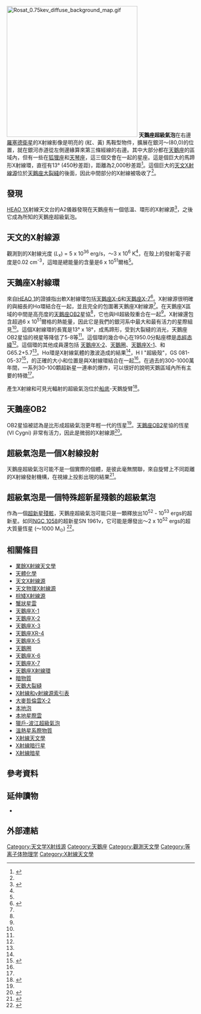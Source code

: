 [[Image:Rosat_0.75kev_diffuse_background_map.gif|350px]]
'''天鵝座超級氣泡'''在右邊[[倫琴衛星|羅塞德衛星]]的X射線影像是明亮的 (紅、黃) 馬鞍型物件，擴展在銀河～(80,0)的位置，就在銀河赤道從左側邊緣算來第三條經線的右邊。其中大部分都在[[天鵝座|天鵝座]]的區域內，但有一些在[[狐狸座|狐狸座]]和[[天琴座|天琴座]]，這三個交會在一起的星座。這是個巨大的馬蹄形X射線環，直徑有13° (450秒差距)，距離為2,000秒差距<ref name=Cash79>{{cite journal |author=Cash W, Charles P |title=The X-ray Superbubble in Cygnus |journal=Bull Amer Astron Soc. |volume=12 |issue=6 |page=723 |url=http://articles.adsabs.harvard.edu/full/1979BAAS...11..723C |date=Jun 1979 |access-date=2011-02-27 |archive-date=2018-10-05 |archive-url=https://web.archive.org/web/20181005053659/http://articles.adsabs.harvard.edu/full/1979BAAS...11..723C |dead-url=no }}</ref>。這個巨大的[[天文X射線源|天文X射線源]]位於[[大裂縫_(天文學)|天鵝座大裂縫]]的後面，因此中間部分的X射線被吸收了<ref name=Cash79/>。

== 發現 ==

[[HEAO_1|HEAO 1]]X射線天文台的A2儀器發現在天鵝座有一個低溫、環形的X射線源<ref name=Cash80>{{cite journal |author=Cash W, Charles P |title=Stalking the Cygnus superbubble |journal=Sky and Telescope |volume=59 |issue=6 |pages=455–61 |url=http://adsabs.harvard.edu//abs/1980S%26T....59..455C |date=Jun 1980 |access-date=2011-02-27 |archive-date=2016-03-04 |archive-url=https://web.archive.org/web/20160304234257/http://adsabs.harvard.edu//abs/1980S%26T....59..455C |dead-url=no }}</ref>，之後它成為所知的天鵝座超級氣泡。

== 天文的X射線源 ==
{{main|天文的X射線源}}
觀測到的X射線光度 (''L''<sub>x</sub>) = 5 x 10<sup>36</sup> erg/s，～3 x 10<sup>6</sup> K<ref name=Cash79/>，在殼上的發射電子密度是0.02 cm<sup>-3</sup>，這暗是總能量的含量是6 x 10<sup>51</sup>爾格<ref name=Cash79/>。

== 天鵝座X射線環 ==
{{main|天鵝座X射線環}}
來自[[HEAO_1|HEAO 1]]的證據指出軟X射線環包括[[天鵝座X-6|天鵝座X-6]]和[[天鵝座X-7|天鵝座X-7]]<ref name=Cash>{{cite journal |author=Cash W, Charles P, Bowyer S, Walter F, Garmire G, Riegler G |title=The X-ray superbubble in Cygnus |journal=Ap J. |volume=238 |issue=6 |pages=L71-6 |url=http://adsabs.harvard.edu/full/1980ApJ...238L..71C |date=Jun 1980 |access-date=2011-02-27 |archive-date=2018-10-05 |archive-url=https://web.archive.org/web/20181005100618/http://adsabs.harvard.edu/full/1980ApJ...238L..71C |dead-url=no }}</ref>。X射線源很明確的與細長的Hα環結合在一起，並且完全的包圍著天鵝座X射線源<ref name=Cash/>。在天鵝座X區域的中間是高亮度的[[天鵝座OB2|天鵝座OB2]]星協<ref name=Cash/>，它也與HI超級殼重合在一起<ref name=Cash/>。X射線還包含超過6 x 10<sup>51</sup>爾格的熱能量，因此它是我們的銀河系中最大和最有活力的星際組見<ref name=Cash/>。這個X射線環的長寬是13° x 18°，成馬蹄形，受到大裂縫的消光，天鵝座OB2星協的視星等降低了5-8等<ref name=Cash/>。這個環的幾合中心在1950.0分點座標是[[赤經|赤經]]{{RA|20|45}}[[赤緯|赤緯]]{{DEC|+41}}<ref name=Cash/>。這個環的其他成員還包括 [[天鵝座X-2|天鵝座X-2]]、[[天鵝圈|天鵝圈]]、[[天鵝座X-1|天鵝座X-1]]、和G65.2+5.7<ref name=Cash/>。Hα環是X射線氣體的激波造成的結果<ref name=Cash/>，H I "超級殼"，GS 081-05-37<ref name=Heiles>{{cite journal |author=Heiles C |title=H I shells and supershells |journal=Ap J. |volume=229 |issue=4 |pages=533–44 |doi=10.1086/156986 |url=http://adsabs.harvard.edu/full/1979ApJ...229..533H |date=Apr 1979 |access-date=2011-02-27 |archive-date=2018-10-05 |archive-url=https://web.archive.org/web/20181005100659/http://adsabs.harvard.edu/full/1979ApJ...229..533H |dead-url=no }}</ref>，的正確的大小和位置是與X射線環結合在一起<ref name=Cash/>。在過去的300-1000萬年間，一系列30-100顆超新星一連串的爆炸，可以很好的說明天鵝區域內所有主要的特徵<ref name=Cash/>。

產生X射線和可見光輻射的超級氣泡位於[[船底座|船底]]-天鵝旋臂<ref name=Bochkarev>{{cite journal |author=Bochkarev NG, Sitnik TG |title=Structure and origin of the Cygnus superbubble |journal=Astrophys Space Sci. |volume=108 |issue=2 |pages=237–302 |url=http://adsabs.harvard.edu/abs/1985Ap%26SS.108..237B |date=Jan 1985 |access-date=2011-02-27 |archive-date=2018-10-05 |archive-url=https://web.archive.org/web/20181005103541/http://adsabs.harvard.edu/abs/1985Ap%26SS.108..237B |dead-url=no }}</ref>。

== 天鵝座OB2 ==
{{main|天鵝座OB2}}
OB2星協被認為是比形成超級氣泡更年輕一代的恆星<ref name=Cash/>。[[天鵝座OB2|天鵝座OB2]]星協的恆星 (VI Cygni) 非常有活力，因此是微弱的X射線源<ref name=Harnden>{{cite journal |author=Harnden FR Jr, Branduardi G, Elvis M, Gorenstein P, Grindlay J, Pye JP, Rosner R, Topka K, Vaiana GS |title=Discovery of an X-ray star association in VI Cygni (CYG OB2) |journal=Ap J. (Letters) |volume=234 |issue=11 |pages=L51-4 |url=http://www.osti.gov/energycitations/product.biblio.jsp?osti_id=5757760 |date=Nov 1979 |access-date=2011-02-27 |archive-date=2011-06-04 |archive-url=https://web.archive.org/web/20110604201811/http://www.osti.gov/energycitations/product.biblio.jsp?osti_id=5757760 |dead-url=no }}</ref>。

== 超級氣泡是一個X射線投射 ==
天鵝座超級氣泡可能不是一個實際的個體，是彼此毫無關聯，來自旋臂上不同距離的X射線發射機構，在視線上投影出現的結果<ref name=Uyaniker>{{cite journal |author=Uyanıker B, Fürst E, Reich W, Aschenbach B, Wielebinski R |title=The Cygnus superbubble revisited |journal=Astron Astrophys. |volume=371 |issue=5 |pages=675–97 |url=http://adsabs.harvard.edu/abs/2001A%26A...371..675U |date=May 2001 |access-date=2011-02-27 |archive-date=2018-10-05 |archive-url=https://web.archive.org/web/20181005100705/http://adsabs.harvard.edu/abs/2001A%26A...371..675U |dead-url=no }}</ref>。

== 超級氣泡是一個特殊超新星殘骸的超級氣泡 ==
作為一個[[超新星殘骸|超新星殘骸]]，天鵝座超級氣泡可能只是一顆釋放出10<sup>52</sup> - 10<sup>53</sup> ergs的超新星。如同[[NGC_1058|NGC 1058]]的超新星SN 1961v，它可能是爆發出～2 x 10<sup>52</sup> ergs的超大質量恆星 (～1000 M<sub>⊙</sub>) <ref name=Blinnikov>{{cite journal |author=Blinnikov SI, Imshennik VS, Utrobin VP |title=The Cygnus Superbubble as the remnant of a peculiar supernova |journal=Soviet Astron Lett. |volume=8 |issue= |pages=361–5 |url=http://adsabs.harvard.edu/abs/1982SvAL....8..361B |date=Nov–Dec 1982 |access-date=2011-02-27 |archive-date=2013-05-09 |archive-url=https://web.archive.org/web/20130509070126/http://adsabs.harvard.edu/abs/1982SvAL....8..361B |dead-url=no }}</ref>。

== 相關條目 ==
{{div col|colwidth=12em}}
* [[業餘X射線天文學|業餘X射線天文學]]
* [[天體化學|天體化學]]
* [[天文X射線源|天文X射線源]]
* [[天文物理X射線源|天文物理X射線源]]
* [[棕矮X射線源|棕矮X射線源]]
* [[蟹狀星雲|蟹狀星雲]]
* [[天鵝座X-1|天鵝座X-1]]
* [[天鵝座X-2|天鵝座X-2]]
* [[天鵝座X-3|天鵝座X-3]]
* [[天鵝座XR-4|天鵝座XR-4]]
* [[天鵝圈|天鵝座X-5]]
* [[天鵝圈|天鵝圈]]
* [[天鵝座X-6|天鵝座X-6]]
* [[天鵝座X-7|天鵝座X-7]]
* [[天鵝座X射線環|天鵝座X射線環]]
* [[暗物質|暗物質]]
* [[大裂縫_(天文學)|天鵝大裂縫]]
* [[X射線和γ射線源索引表|X射線和γ射線源索引表]]
* [[大麥哲倫雲X-2|大麥哲倫雲X-2]]
* [[本地泡|本地泡]]
* [[本地星際雲|本地星際雲]]
* [[獵戶-波江超級氣泡|獵戶-波江超級氣泡]]
* [[溫熱星系際物質|溫熱星系際物質]]
* [[X射線天文學|X射線天文學]]
* [[X射線暗行星|X射線暗行星]]
* [[X射線暗星|X射線暗星]]
{{Div col end}}

== 參考資料 ==
{{reflist|2}}

== 延伸讀物 ==
* {{cite book | author=Smith, E.V.P.; Jacobs, K.C.; Zeilik, M.; Gregory, S.A. | title=Introductory Astronomy and Astrophysics | publisher=Thomson Learning | year=1997 | isbn=0-03-006228-4 }}

== 外部連結 ==
<!-- footer templates -->


<!-- categories -->
[[Category:天文学X射线源|Category:天文学X射线源]]
[[Category:天鵝座|Category:天鵝座]]
[[Category:觀測天文學|Category:觀測天文學]]
[[Category:等离子体物理学|Category:等离子体物理学]]
[[Category:X射線天文學|Category:X射線天文學]]

<!-- interlanguage links -->
